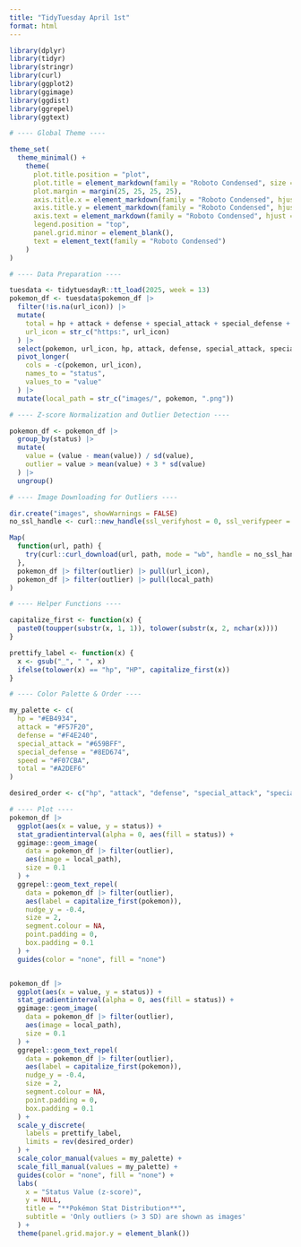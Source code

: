 ```yaml
---
title: "TidyTuesday April 1st"
format: html
---
```

```r
library(dplyr)
library(tidyr)
library(stringr)
library(curl)
library(ggplot2)
library(ggimage)
library(ggdist)
library(ggrepel)
library(ggtext)

# ---- Global Theme ----

theme_set(
  theme_minimal() +
    theme(
      plot.title.position = "plot",
      plot.title = element_markdown(family = "Roboto Condensed", size = 14),
      plot.margin = margin(25, 25, 25, 25),
      axis.title.x = element_markdown(family = "Roboto Condensed", hjust = .5, size = 12),
      axis.title.y = element_markdown(family = "Roboto Condensed", hjust = .5, size = 12),
      axis.text = element_markdown(family = "Roboto Condensed", hjust = .5, size = 8),
      legend.position = "top",
      panel.grid.minor = element_blank(),
      text = element_text(family = "Roboto Condensed")
    )
)

# ---- Data Preparation ----

tuesdata <- tidytuesdayR::tt_load(2025, week = 13)
pokemon_df <- tuesdata$pokemon_df |>
  filter(!is.na(url_icon)) |>
  mutate(
    total = hp + attack + defense + special_attack + special_defense + speed,
    url_icon = str_c("https:", url_icon)
  ) |>
  select(pokemon, url_icon, hp, attack, defense, special_attack, special_defense, speed, total) |>
  pivot_longer(
    cols = -c(pokemon, url_icon),
    names_to = "status",
    values_to = "value"
  ) |>
  mutate(local_path = str_c("images/", pokemon, ".png"))

# ---- Z-score Normalization and Outlier Detection ----

pokemon_df <- pokemon_df |>
  group_by(status) |>
  mutate(
    value = (value - mean(value)) / sd(value),
    outlier = value > mean(value) + 3 * sd(value)
  ) |>
  ungroup()

# ---- Image Downloading for Outliers ----

dir.create("images", showWarnings = FALSE)
no_ssl_handle <- curl::new_handle(ssl_verifyhost = 0, ssl_verifypeer = 0)

Map(
  function(url, path) {
    try(curl::curl_download(url, path, mode = "wb", handle = no_ssl_handle), silent = TRUE)
  },
  pokemon_df |> filter(outlier) |> pull(url_icon),
  pokemon_df |> filter(outlier) |> pull(local_path)
)

# ---- Helper Functions ----

capitalize_first <- function(x) {
  paste0(toupper(substr(x, 1, 1)), tolower(substr(x, 2, nchar(x))))
}

prettify_label <- function(x) {
  x <- gsub("_", " ", x)
  ifelse(tolower(x) == "hp", "HP", capitalize_first(x))
}

# ---- Color Palette & Order ----

my_palette <- c(
  hp = "#EB4934",
  attack = "#F57F20",
  defense = "#F4E240",
  special_attack = "#659BFF",
  special_defense = "#8ED674",
  speed = "#F07CBA",
  total = "#A2DEF6"
)

desired_order <- c("hp", "attack", "defense", "special_attack", "special_defense", "speed", "total")

# ---- Plot ----
pokemon_df |>
  ggplot(aes(x = value, y = status)) +
  stat_gradientinterval(alpha = 0, aes(fill = status)) +
  ggimage::geom_image(
    data = pokemon_df |> filter(outlier),
    aes(image = local_path),
    size = 0.1
  ) +
  ggrepel::geom_text_repel(
    data = pokemon_df |> filter(outlier),
    aes(label = capitalize_first(pokemon)),
    nudge_y = -0.4,
    size = 2,
    segment.colour = NA,
    point.padding = 0,
    box.padding = 0.1
  ) +
  guides(color = "none", fill = "none") 


pokemon_df |>
  ggplot(aes(x = value, y = status)) +
  stat_gradientinterval(alpha = 0, aes(fill = status)) +
  ggimage::geom_image(
    data = pokemon_df |> filter(outlier),
    aes(image = local_path),
    size = 0.1
  ) +
  ggrepel::geom_text_repel(
    data = pokemon_df |> filter(outlier),
    aes(label = capitalize_first(pokemon)),
    nudge_y = -0.4,
    size = 2,
    segment.colour = NA,
    point.padding = 0,
    box.padding = 0.1
  ) +
  scale_y_discrete(
    labels = prettify_label,
    limits = rev(desired_order)
  ) +
  scale_color_manual(values = my_palette) +
  scale_fill_manual(values = my_palette) +
  guides(color = "none", fill = "none") +
  labs(
    x = "Status Value (z-score)",
    y = NULL,
    title = "**Pokémon Stat Distribution**",
    subtitle = 'Only outliers (> 3 SD) are shown as images'
  ) +
  theme(panel.grid.major.y = element_blank())

```
